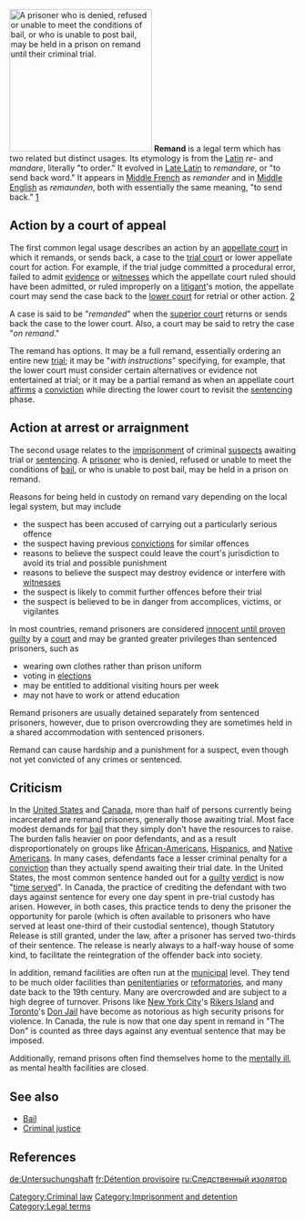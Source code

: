 [[Image:Prison.jpg|right|thumb|250px|A [[prisoner]] who is denied, refused or unable to meet the conditions of [[bail]], or who is unable to post bail, may be held in a [[prison]] on '''remand''' until their [[criminal trial]].]]
'''Remand''' is a legal term which has two related but distinct usages. Its etymology is from the [[Latin]] ''re-'' and ''mandare'', literally "to order." It evolved in [[Late Latin]] to ''remandare'', or "to send back word." It appears in [[Middle French]] as ''remander'' and in [[Middle English]] as ''remaunden'', both with essentially the same meaning, "to send back." [http://www.m-w.com]

== Action by a court of appeal ==

The first common legal usage describes an action by an [[appellate court]] in which it remands, or sends back, a case to the [[trial court]] or lower appellate court for action. For example, if the trial judge committed a procedural error, failed to admit [[evidence (law)|evidence]] or [[witnesses]] which the appellate court ruled should have been admitted, or ruled improperly on a [[litigant]]'s motion, the appellate court may send the case back to the [[lower court]] for retrial or other action. [http://www.thelawencyclopedia.com/term/remand]

A case is said to be "''remanded''" when the [[superior court]] returns or sends back the case to the lower court. Also, a court may be said to retry the case "''on remand''."

The remand has options. It may be a full remand, essentially ordering an entire new [[trial (law)|trial]]; it may be "''with instructions''" specifying, for example, that the lower court must consider certain alternatives or evidence not entertained at trial; or it may be a partial remand as when an appellate court [[affirm]]s a [[conviction]] while directing the lower court to revisit the [[sentence (law)|sentencing]] phase.

== Action at arrest or arraignment ==

The second usage relates to the [[imprisonment]] of criminal [[suspect]]s awaiting trial or [[Sentence (law)|sentencing]]. A [[prisoner]] who is denied, refused or unable to meet the conditions of [[bail]], or who is unable to post bail, may be held in a prison on remand.

Reasons for being held in custody on remand vary depending on the local legal system, but may include

*the suspect has been accused of carrying out a particularly serious offence
*the suspect having previous [[conviction|convictions]] for similar offences
*reasons to believe the suspect could leave the court's jurisdiction to avoid its trial and possible punishment
*reasons to believe the suspect may destroy evidence or interfere with [[witness]]es
*the suspect is likely to commit further offences before their trial
*the suspect is believed to be in danger from accomplices, victims, or vigilantes
	
In most countries, remand prisoners are considered [[innocent until proven guilty]] by a [[court]] and may be granted greater privileges than sentenced prisoners, such as 

*wearing own clothes rather than prison uniform
*voting in [[election]]s
*may be entitled to additional visiting hours per week
*may not have to work or attend education

Remand prisoners are usually detained separately from sentenced prisoners, however, due to prison overcrowding they are sometimes held in a shared accommodation with sentenced prisoners.

Remand can cause hardship and a punishment for a suspect, even though not yet convicted of any crimes or sentenced.

==Criticism==

In the [[United States]] and [[Canada]], more than half of persons currently being incarcerated are remand prisoners, generally those awaiting trial.  Most face modest demands for [[bail]] that they simply don't have the resources to raise.  The burden falls heavier on poor defendants, and as a result disproportionately on groups like [[African-Americans]], [[Hispanics]], and [[Native Americans in the United States|Native Americans]].  In many cases, defendants face a lesser criminal penalty for a [[conviction]] than they actually spend awaiting their trial date.  In the United States, the most common sentence handed out for a [[guilt]]y [[verdict]] is now "[[time served]]".  In Canada, the practice of crediting the defendant with two days against sentence for every one day spent in pre-trial custody has arisen.  However, in both cases, this practice tends to deny the prisoner the opportunity for parole (which is often available to prisoners who have served at least one-third of their custodial sentence), though Statutory Release is still granted, under the law, after a prisoner has served two-thirds of their sentence. The release is nearly always to a half-way house of some kind, to facilitate the reintegration of the offender back into society.

In addition, remand facilities are often run at the [[municipal]] level.  They tend to be much older facilities than [[penitentiary|penitentiaries]] or [[reformatory|reformatories]], and many date back to the 19th century.  Many are overcrowded and are subject to a high degree of turnover.  Prisons like [[New York City]]'s [[Rikers Island]] and [[Toronto]]'s [[Don Jail]] have become as notorious as high security prisons for violence.  In Canada, the rule is now that one day spent in remand in "The Don" is counted as three days against any eventual sentence that may be imposed.

Additionally, remand prisons often find themselves home to the [[mentally ill]], as mental health facilities are closed.

==See also==
*[[Bail]]
*[[Criminal justice]]

==References==
<!-- Tips for referencing:

For websites, use the formatting below (date/year are when you accessed the web page):
{{Web reference | title=Title of page | work=Title of Complete Work | url=http://www.example.com | date=Month Day | year=Year}}


For Books, use:
{{Book reference | Author=Lincoln, Abraham; Grant, U. S.; & Davis, Jefferson | Title=Resolving Family Differences Peacefully | Publisher=Gettysburg: Printing Press | Year=1861 | Editor=Stephen A. Douglas | ID=ISBN 0-12-345678-9}}


For other sources, see: [[WP:CITET]]
-->
{{unreferenced}}

[[Category:Criminal law]]
[[Category:Imprisonment and detention]]
[[Category:Legal terms]]

[[de:Untersuchungshaft]]
[[fr:Détention provisoire]]
[[ru:Следственный изолятор]]